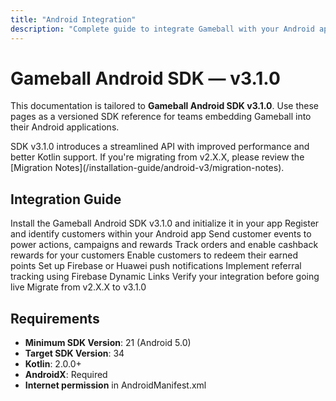 ```yaml
---
title: "Android Integration"
description: "Complete guide to integrate Gameball with your Android application using SDK v3.1.0"
---
```


# Gameball Android SDK — v3.1.0

This documentation is tailored to **Gameball Android SDK v3.1.0**. Use these pages as a versioned SDK reference for teams embedding Gameball into their Android applications.

<Info>
SDK v3.1.0 introduces a streamlined API with improved performance and better Kotlin support. If you're migrating from v2.X.X, please review the [Migration Notes](/installation-guide/android-v3/migration-notes).
</Info>

## Integration Guide

<CardGroup cols={2}>
  <Card title="Getting Started" icon="rocket" href="/installation-guide/android-v3/getting-started">
    Install the Gameball Android SDK v3.1.0 and initialize it in your app
  </Card>

  <Card title="Initialize Customer Profile" icon="user" href="/installation-guide/android-v3/initialize-profile">
    Register and identify customers within your Android app
  </Card>

  <Card title="Track Customer Events" icon="chart-line" href="/installation-guide/android-v3/track-events">
    Send customer events to power actions, campaigns and rewards
  </Card>

  <Card title="Track Orders & Cashback" icon="dollar-sign" href="/installation-guide/android-v3/track-orders">
    Track orders and enable cashback rewards for your customers
  </Card>

  <Card title="Integrate Redemption" icon="gift" href="/installation-guide/android-v3/integrate-redemption">
    Enable customers to redeem their earned points
  </Card>

  <Card title="Push Notifications" icon="bell" href="/installation-guide/android-v3/push-notifications">
    Set up Firebase or Huawei push notifications
  </Card>

  <Card title="Track Referrals" icon="users" href="/installation-guide/android-v3/track-referrals">
    Implement referral tracking using Firebase Dynamic Links
  </Card>

  <Card title="Go-Live Checklist" icon="check" href="/installation-guide/android-v3/go-live-checklist">
    Verify your integration before going live
  </Card>

  <Card title="Migration Notes" icon="arrow-right" href="/installation-guide/android-v3/migration-notes">
    Migrate from v2.X.X to v3.1.0
  </Card>
</CardGroup>

## Requirements

- **Minimum SDK Version**: 21 (Android 5.0)
- **Target SDK Version**: 34
- **Kotlin**: 2.0.0+
- **AndroidX**: Required
- **Internet permission** in AndroidManifest.xml

